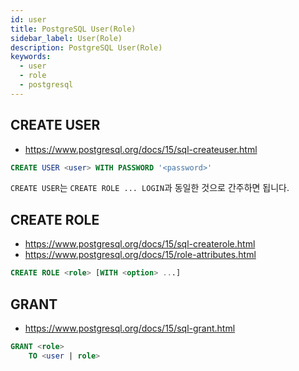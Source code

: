 ```yaml
---
id: user
title: PostgreSQL User(Role)
sidebar_label: User(Role)
description: PostgreSQL User(Role)
keywords:
  - user
  - role
  - postgresql
---
```


## CREATE USER

- https://www.postgresql.org/docs/15/sql-createuser.html

```sql
CREATE USER <user> WITH PASSWORD '<password>'
```

`CREATE USER`는 `CREATE ROLE ... LOGIN`과 동일한 것으로 간주하면 됩니다.

## CREATE ROLE

- https://www.postgresql.org/docs/15/sql-createrole.html
- https://www.postgresql.org/docs/15/role-attributes.html

```sql
CREATE ROLE <role> [WITH <option> ...]
```

## GRANT

- https://www.postgresql.org/docs/15/sql-grant.html

```sql
GRANT <role>
    TO <user | role>
```
